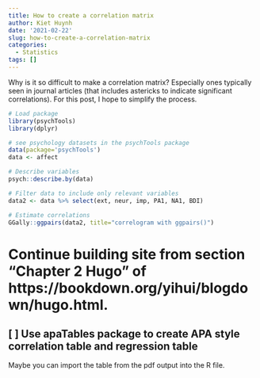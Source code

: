 ```yaml
---
title: How to create a correlation matrix
author: Kiet Huynh
date: '2021-02-22'
slug: how-to-create-a-correlation-matrix
categories:
  - Statistics
tags: []
---
```


Why is it so difficult to make a correlation matrix? Especially ones typically seen in journal articles (that includes astericks to indicate significant correlations). For this post, I hope to simplify the process.

```r
# Load package
library(psychTools)
library(dplyr)

# see psychology datasets in the psychTools package
data(package='psychTools')
data <- affect

# Describe variables
psych::describe.by(data)

# Filter data to include only relevant variables
data2 <- data %>% select(ext, neur, imp, PA1, NA1, BDI)

# Estimate correlations
GGally::ggpairs(data2, title="correlogram with ggpairs()") 
```


# Continue building site from section "Chapter 2 Hugo" of https://bookdown.org/yihui/blogdown/hugo.html.

## [ ] Use apaTables package to create APA style correlation table and regression table
Maybe you can import the table from the pdf output into the R file.